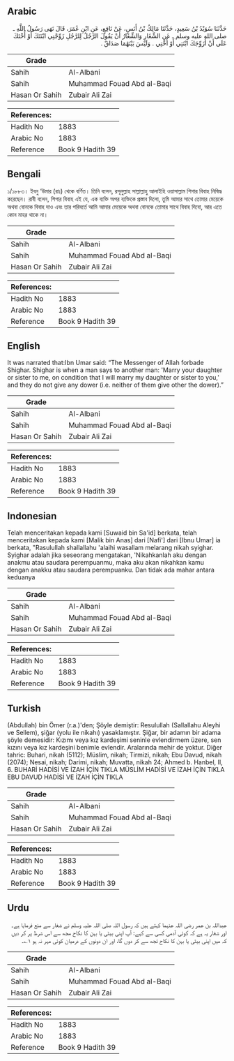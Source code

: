 ## Arabic


<div dir="rtl" lang="ar" style={{fontSize:'larger',backgroundColor:'#f8f9fa',padding:20}}>
حَدَّثَنَا سُوَيْدُ بْنُ سَعِيدٍ، حَدَّثَنَا مَالِكُ بْنُ أَنَسٍ، عَنْ نَافِعٍ، عَنِ ابْنِ عُمَرَ، قَالَ نَهَى رَسُولُ اللَّهِ ـ صلى الله عليه وسلم ـ عَنِ الشِّغَارِ وَالشِّغَارُ أَنْ يَقُولَ الرَّجُلُ لِلرَّجُلِ زَوِّجْنِي ابْنَتَكَ أَوْ أُخْتَكَ عَلَى أَنْ أُزَوِّجَكَ ابْنَتِي أَوْ أُخْتِي ‏.‏ وَلَيْسَ بَيْنَهُمَا صَدَاقٌ ‏.‏
</div>
<div style={{backgroundColor:'#f8f9fa',padding:20, marginBottom: 10}}><table> <thead> <tr> <th>Grade</th> <th></th> </tr> </thead> <tbody> <tr><td>Sahih</td><td>Al-Albani</td></tr><tr><td>Sahih</td><td>Muhammad Fouad Abd al-Baqi</td></tr><tr><td>Hasan Or Sahih</td><td>Zubair Ali Zai</td></tr></tbody></table><table> <thead> <tr> <th>References:</th> <th></th> </tr> </thead> <tbody><tr><td>Hadith No</td><td>1883</td></tr><tr><td>Arabic No</td><td>1883</td></tr><tr><td>Reference</td><td>Book 9 Hadith 39</td></tr></tbody></table></div>

## Bengali


<div dir="ltr" lang="bn" style={{fontSize:'larger',backgroundColor:'#f8f9fa',padding:20}}>
১/১৮৮৩। ইবনু ‘উমার (রাঃ) থেকে বর্ণিত। তিনি বলেন, রসূলুল্লাহ সাল্লাল্লাহু আলাইহি ওয়াসাল্লাম শিগার বিবাহ নিষিদ্ধ করেছেন। রাবী বলেন, শিগার বিবাহ এই যে, এক ব্যক্তি অপর ব্যক্তিকে প্রস্তাব দিলো, তুমি আমার সাথে তোমার মেয়েকে অথবা বোনকে বিবাহ দাও এবং তার পরিবর্তে আমি আমার মেয়েকে অথবা বোনকে তোমার সাথে বিবাহ দিবো, আর এতে কোন মাহর থাকে না।
</div>
<div style={{backgroundColor:'#f8f9fa',padding:20, marginBottom: 10}}><table> <thead> <tr> <th>Grade</th> <th></th> </tr> </thead> <tbody> <tr><td>Sahih</td><td>Al-Albani</td></tr><tr><td>Sahih</td><td>Muhammad Fouad Abd al-Baqi</td></tr><tr><td>Hasan Or Sahih</td><td>Zubair Ali Zai</td></tr></tbody></table><table> <thead> <tr> <th>References:</th> <th></th> </tr> </thead> <tbody><tr><td>Hadith No</td><td>1883</td></tr><tr><td>Arabic No</td><td>1883</td></tr><tr><td>Reference</td><td>Book 9 Hadith 39</td></tr></tbody></table></div>

## English


<div dir="ltr" lang="en" style={{fontSize:'larger',backgroundColor:'#f8f9fa',padding:20}}>
It was narrated that:Ibn Umar said: “The Messenger of Allah forbade Shighar. Shighar is when a man says to another man: 'Marry your daughter or sister to me, on condition that I will marry my daughter or sister to you,' and they do not give any dower (i.e. neither of them give other the dower).”
</div>
<div style={{backgroundColor:'#f8f9fa',padding:20, marginBottom: 10}}><table> <thead> <tr> <th>Grade</th> <th></th> </tr> </thead> <tbody> <tr><td>Sahih</td><td>Al-Albani</td></tr><tr><td>Sahih</td><td>Muhammad Fouad Abd al-Baqi</td></tr><tr><td>Hasan Or Sahih</td><td>Zubair Ali Zai</td></tr></tbody></table><table> <thead> <tr> <th>References:</th> <th></th> </tr> </thead> <tbody><tr><td>Hadith No</td><td>1883</td></tr><tr><td>Arabic No</td><td>1883</td></tr><tr><td>Reference</td><td>Book 9 Hadith 39</td></tr></tbody></table></div>

## Indonesian


<div dir="ltr" lang="id" style={{fontSize:'larger',backgroundColor:'#f8f9fa',padding:20}}>
Telah menceritakan kepada kami [Suwaid bin Sa'id] berkata, telah menceritakan kepada kami [Malik bin Anas] dari [Nafi'] dari [Ibnu Umar] ia berkata, "Rasulullah shallallahu 'alaihi wasallam melarang nikah syighar. Syighar adalah jika seseorang mengatakan, 'Nikahkanlah aku dengan anakmu atau saudara perempuanmu, maka aku akan nikahkan kamu dengan anakku atau saudara perempuanku. Dan tidak ada mahar antara keduanya
</div>
<div style={{backgroundColor:'#f8f9fa',padding:20, marginBottom: 10}}><table> <thead> <tr> <th>Grade</th> <th></th> </tr> </thead> <tbody> <tr><td>Sahih</td><td>Al-Albani</td></tr><tr><td>Sahih</td><td>Muhammad Fouad Abd al-Baqi</td></tr><tr><td>Hasan Or Sahih</td><td>Zubair Ali Zai</td></tr></tbody></table><table> <thead> <tr> <th>References:</th> <th></th> </tr> </thead> <tbody><tr><td>Hadith No</td><td>1883</td></tr><tr><td>Arabic No</td><td>1883</td></tr><tr><td>Reference</td><td>Book 9 Hadith 39</td></tr></tbody></table></div>

## Turkish


<div dir="ltr" lang="tr" style={{fontSize:'larger',backgroundColor:'#f8f9fa',padding:20}}>
(Abdullah) bin Ömer (r.a.)'den; Şöyle demiştir: Resulullah (Sallallahu Aleyhi ve Sellem), şiğar (yolu ile nikahı) yasaklamıştır. Şiğar, bir adamın bir adama şöyle demesidir: Kızımı veya kız kardeşimi seninle evlendirmem üzere, sen kızını veya kız kardeşini benimle evlendir. Aralarında mehir de yoktur. Diğer tahric: Buhari, nikah (5112); Müslim, nikah; Tirmizi, nikah; Ebu Davud, nikah (2074); Nesai, nikah; Darimi, nikah; Muvatta, nikah 24; Ahmed b. Hanbel, II, 6. BUHARİ HADİSİ VE İZAH İÇİN TIKLA MÜSLİM HADİSİ VE İZAH İÇİN TIKLA EBU DAVUD HADİSİ VE İZAH İÇİN TIKLA
</div>
<div style={{backgroundColor:'#f8f9fa',padding:20, marginBottom: 10}}><table> <thead> <tr> <th>Grade</th> <th></th> </tr> </thead> <tbody> <tr><td>Sahih</td><td>Al-Albani</td></tr><tr><td>Sahih</td><td>Muhammad Fouad Abd al-Baqi</td></tr><tr><td>Hasan Or Sahih</td><td>Zubair Ali Zai</td></tr></tbody></table><table> <thead> <tr> <th>References:</th> <th></th> </tr> </thead> <tbody><tr><td>Hadith No</td><td>1883</td></tr><tr><td>Arabic No</td><td>1883</td></tr><tr><td>Reference</td><td>Book 9 Hadith 39</td></tr></tbody></table></div>

## Urdu


<div dir="rtl" lang="ur" style={{fontSize:'larger',backgroundColor:'#f8f9fa',padding:20}}>
عبداللہ بن عمر رضی اللہ عنہما کہتے ہیں کہ رسول اللہ صلی اللہ علیہ وسلم نے شغار سے منع فرمایا ہے۔ اور شغار یہ ہے کہ کوئی آدمی کسی سے کہے: آپ اپنی بیٹی یا بہن کا نکاح مجھ سے اس شرط پر کر دیں کہ میں اپنی بیٹی یا بہن کا نکاح تجھ سے کر دوں گا، اور ان دونوں کے درمیان کوئی مہر نہ ہو ۱؎۔
</div>
<div style={{backgroundColor:'#f8f9fa',padding:20, marginBottom: 10}}><table> <thead> <tr> <th>Grade</th> <th></th> </tr> </thead> <tbody> <tr><td>Sahih</td><td>Al-Albani</td></tr><tr><td>Sahih</td><td>Muhammad Fouad Abd al-Baqi</td></tr><tr><td>Hasan Or Sahih</td><td>Zubair Ali Zai</td></tr></tbody></table><table> <thead> <tr> <th>References:</th> <th></th> </tr> </thead> <tbody><tr><td>Hadith No</td><td>1883</td></tr><tr><td>Arabic No</td><td>1883</td></tr><tr><td>Reference</td><td>Book 9 Hadith 39</td></tr></tbody></table></div>